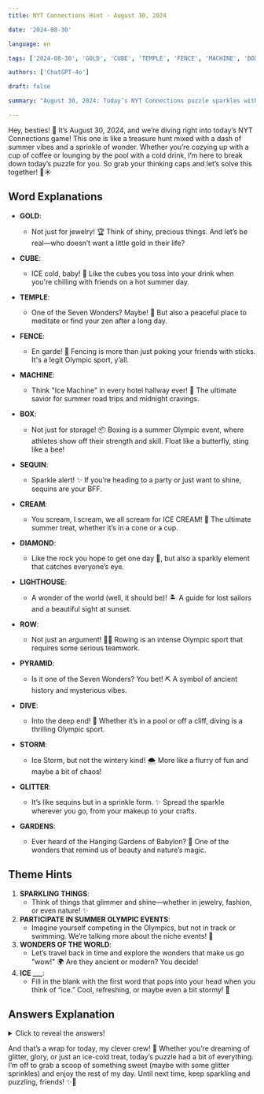 ```yaml
---
title: NYT Connections Hint - August 30, 2024

date: '2024-08-30'

language: en

tags: ['2024-08-30', 'GOLD', 'CUBE', 'TEMPLE', 'FENCE', 'MACHINE', 'BOX', 'SEQUIN', 'CREAM', 'DIAMOND', 'LIGHTHOUSE', 'ROW', 'PYRAMID', 'DIVE', 'STORM', 'GLITTER', 'GARDENS']

authors: ['ChatGPT-4o']

draft: false

summary: "August 30, 2024: Today’s NYT Connections puzzle sparkles with diamonds, gold, and more..."

---
```


Hey, besties! 🌸 It’s August 30, 2024, and we’re diving right into today’s NYT Connections game! This one is like a treasure hunt mixed with a dash of summer vibes and a sprinkle of wonder. Whether you’re cozying up with a cup of coffee or lounging by the pool with a cold drink, I’m here to break down today’s puzzle for you. So grab your thinking caps and let’s solve this together! 💎☀️

## Word Explanations

- **GOLD**:
  - Not just for jewelry! 🏆 Think of shiny, precious things. And let’s be real—who doesn’t want a little gold in their life?
- **CUBE**:
  - ICE cold, baby! 🧊 Like the cubes you toss into your drink when you're chilling with friends on a hot summer day.
- **TEMPLE**:
  - One of the Seven Wonders? Maybe! 🏯 But also a peaceful place to meditate or find your zen after a long day.
- **FENCE**:
  - En garde! 🤺 Fencing is more than just poking your friends with sticks. It's a legit Olympic sport, y’all.

- **MACHINE**:
  - Think "Ice Machine" in every hotel hallway ever! 🧊 The ultimate savior for summer road trips and midnight cravings.
- **BOX**:
  - Not just for storage! 📦 Boxing is a summer Olympic event, where athletes show off their strength and skill. Float like a butterfly, sting like a bee!
- **SEQUIN**:
  - Sparkle alert! ✨ If you’re heading to a party or just want to shine, sequins are your BFF.
- **CREAM**:
  - You scream, I scream, we all scream for ICE CREAM! 🍦 The ultimate summer treat, whether it’s in a cone or a cup.

- **DIAMOND**:
  - Like the rock you hope to get one day 💍, but also a sparkly element that catches everyone’s eye.
- **LIGHTHOUSE**:
  - A wonder of the world (well, it should be)! 🏝 A guide for lost sailors and a beautiful sight at sunset.
- **ROW**:
  - Not just an argument! 🚣‍♀️ Rowing is an intense Olympic sport that requires some serious teamwork.
- **PYRAMID**:
  - Is it one of the Seven Wonders? You bet! ⛏️ A symbol of ancient history and mysterious vibes.

- **DIVE**:
  - Into the deep end! 🤿 Whether it’s in a pool or off a cliff, diving is a thrilling Olympic sport.
- **STORM**:
  - Ice Storm, but not the wintery kind! 🌨️ More like a flurry of fun and maybe a bit of chaos!
- **GLITTER**:
  - It’s like sequins but in a sprinkle form. ✨ Spread the sparkle wherever you go, from your makeup to your crafts.
- **GARDENS**:
  - Ever heard of the Hanging Gardens of Babylon? 🌿 One of the wonders that remind us of beauty and nature’s magic.

## Theme Hints

1. **SPARKLING THINGS**:
   - Think of things that glimmer and shine—whether in jewelry, fashion, or even nature! ✨
2. **PARTICIPATE IN SUMMER OLYMPIC EVENTS**:
   - Imagine yourself competing in the Olympics, but not in track or swimming. We’re talking more about the niche events! 🏅
3. **WONDERS OF THE WORLD**:
   - Let’s travel back in time and explore the wonders that make us go "wow!" 🌍 Are they ancient or modern? You decide!
4. **ICE ___**:
   - Fill in the blank with the first word that pops into your head when you think of “ice.” Cool, refreshing, or maybe even a bit stormy! 🧊

## Answers Explanation

<details>
  <summary>Click to reveal the answers!</summary>

- **SPARKLING THINGS**: DIAMOND, GLITTER, GOLD, SEQUIN
  - All that glitters is not gold, but it sure does shine! From the sparkly rock on your finger to the glimmer of sequins on your dress, this category is all about bling. ✨

- **PARTICIPATE IN SUMMER OLYMPIC EVENTS**: BOX, DIVE, FENCE, ROW
  - These are all sports you can compete in during the Summer Olympics. Whether you're punching your way to victory in boxing or making waves in rowing, each sport is a unique challenge. 🥊🚣‍♂️

- **WONDERS OF THE WORLD**: GARDENS, LIGHTHOUSE, PYRAMID, TEMPLE
  - Ah, the marvels of human creation and natural beauty! From the mysteries of the pyramids to the serene beauty of the hanging gardens, these wonders make us want to travel back in time (or at least read a good history book). 🏛️

- **ICE ___**: CREAM, CUBE, MACHINE, STORM
  - Fill in the blank with these cool choices! Whether you're dreaming of an ice cream cone on a hot day or the drama of an ice storm, this category brings the chill. 🍦🌪️

</details>

And that’s a wrap for today, my clever crew! 🎉 Whether you’re dreaming of glitter, glory, or just an ice-cold treat, today’s puzzle had a bit of everything. I’m off to grab a scoop of something sweet (maybe with some glitter sprinkles) and enjoy the rest of my day. Until next time, keep sparkling and puzzling, friends! ✨💖